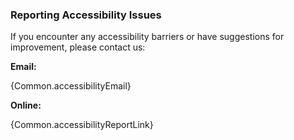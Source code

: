 
### Reporting Accessibility Issues

If you encounter any accessibility barriers or have suggestions for improvement, please contact us:

**Email:**

{Common.accessibilityEmail}

**Online:**

{Common.accessibilityReportLink}
